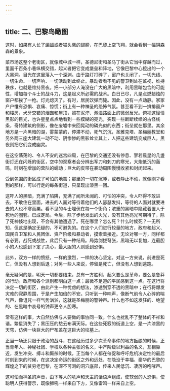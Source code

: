 ```yaml
---
---
---
```

title: 二、巴黎鸟瞰图
---




这时，如果有人长了蝙蝠或者猫头鹰的翅膀，在巴黎上空飞翔，就会看到一幅阴森森的景象。

菜市场这整个老街区，就像城中城一样，圣德尼街和圣马丁街从它当中穿越而过，里面千百条小巷纵横交错，起义者把它变成堡垒和阵地，它像巴黎中心挖出的一个大黑洞。目光在这里落入一个深渊。由于路灯打碎了，窗户也关闭了，一切光线、一切生命、一切声响、一切活动到此终止。暴动者看不见的警卫到处在监视，维持秩序，也就是维持黑夜。把一小部分人淹没在广大的黑暗中，利用黑暗包含的可能性，增加每个斗士的战斗力，这是起义所必需的战术。白日已尽，凡是点燃蜡烛的窗户都挨了一枪。灯光熄灭了。有时，居民饮弹而毙。因此，没有一点动静。家家户户惟有恐惧、哀痛、惊慌；街上有一种神圣的恐怖气氛。甚至看不到一排排窗户和楼房，犬牙交错的烟囱和屋顶，照在泥泞、潮湿路面上的微弱反光。俯视这憧憧黑影的目光，也许星星点点地看到一些模糊的亮光，突现一些断断续续的古怪线条，奇特建筑的侧影，像在废墟中来回晃动的磷光似的东西；街垒就在那里。其余地方是一片黑暗的湖，雾蒙蒙的，停滞不动，死气沉沉，圣雅克塔、圣梅丽教堂和另外两三座大建筑一动不动、阴惨惨的黑影耸立其上，人把这些建筑变成巨人，黑夜则把它们变成幽灵。

在这空荡荡的、令人不安的迷宫四周，在巴黎的交通还没有停息、寥若晨星的几盏街灯还在闪烁的街区，空中的观察者会分辨出军刀和刺刀的寒光，大炮低沉的轰鸣，时刻在增加的营队的蠕动；巨大的皮带在暴动周围慢慢收紧和封闭起来。

受到包围的街区成了可怕的地窖；那里的一切在沉睡，或者静止不动，就像刚才看到的那样，可以行走的每条街道，只呈现出漆黑一团。

这吓人的黑暗，充满了陷阱，充满了闻所未闻的、可怕的冲突，令人吓得不敢进去，不敢住在里面，进去的人面对等待着他们的人瑟瑟发抖，等待的人面对就要进去的人也不寒而栗。看不见的斗士埋伏在每一个街角；浓重的黑暗中隐藏着置人于死地的圈套。已成定局。今后，除了步枪发出的火光，没有其他亮光可期待了，除了死神倏地出现，不会有其他遭遇了。死在哪里？怎么死？什么时候死？一无所知，但这是确定无疑的，不可避免的。在这个人们进行较量的地方，政府和起义、国民自卫军和人民团体、资产阶级和暴动者，摸索着接近。无论对哪一方，同样都有必要。战死或战胜，此后只有一种结局。局势剑拔弩张，黑暗无以复加，连最胆小的人也感到下定了决心，最大胆的人则感到恐惧。

此外，双方一样的愤怒，一样的激烈，一样的决心坚定。对这一方来说，前进是死亡，但没有人想到后退；对另一些人来说，停留是死亡，但没有人想到逃跑。

毫无疑问的是，明天一切都要结束，总有一方胜利，起义要么是革命，要么是鲁莽的行动。政府和各个派别都明白这一点；最微不足道的平民感到这一点。在这行将决定一切的街区，由此产生一种忧虑的想法，渗透到穿不透的黑暗中；在行将爆发灾难的寂静周围，于是产生加倍的不安。只听到一种响声，像断气前令人心碎的喘气声，像诅咒一样气势汹汹，这就是圣梅丽的警钟声。什么也不如这发狂的、绝望的、在黑暗中哀号的钟声更令人胆寒。

常有这样的事，大自然仿佛与人要做的事协同一致。什么也扰乱不了整体的不祥和谐。繁星消失了；黑压压的愁云布满天际。在这些死寂的街道上空，是一片漆黑的天穹，仿佛一块巨大的尸布盖在这巨大的坟墓上。

正当一场还只限于政治的战斗，在这经历过多少次革命事件的地方酝酿的时候，正当青年人、神秘社团、学校以各种主张的名义，中产阶级以利益的名义，互相靠近，发生冲突、搏斗和厮杀的时候，正当每个人都在催促和呼吁危机决定性的最后时刻到来的时候，在这决定命运的街区之外和远处，在隐没于幸福、豪华的巴黎的辉煌之下的贫穷老巴黎，在深不可测的洞穴底部，传来人民低沉、凄厉的咆哮声。

这可怕而神圣的声音，由下等人的吼声和天主的话语声组成，使软弱的人恐惧，使聪明人获得警示，既像狮吼一样来自下方，又像雷鸣一样来自上空。